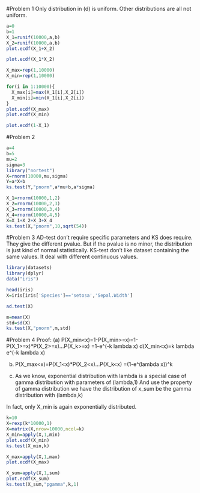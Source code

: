 #Problem 1
Only distribution in (d) is uniform. Other distributions are all not uniform.
```{r Problem 1-(a)}
a=0
b=1
X_1=runif(10000,a,b)
X_2=runif(10000,a,b)
plot.ecdf(X_1+X_2)
```

```{r Problem 1-(b)}
plot.ecdf(X_1*X_2)
```

```{r Problem 1-(c)}
X_max=rep(1,10000)
X_min=rep(1,10000)

for(i in 1:10000){
  X_max[i]=max(X_1[i],X_2[i])
  X_min[i]=min(X_1[i],X_2[i])
}
plot.ecdf(X_max)
plot.ecdf(X_min)
```

```{r Problem 1-(d)}
plot.ecdf(1-X_1)
```

#Problem 2
```{r Problem 2-(a)}
a=4
b=5
mu=2
sigma=3
library("nortest")
X=rnorm(10000,mu,sigma)
Y=a*X+b
ks.test(Y,"pnorm",a*mu+b,a*sigma)
```

```{r Problem 2-(b)}
X_1=rnorm(10000,1,2)
X_2=rnorm(10000,2,3)
X_3=rnorm(10000,3,4)
X_4=rnorm(10000,4,5)
X=X_1+X_2+X_3+X_4
ks.test(X,"pnorm",10,sqrt(54))
```

#Problem 3
AD-test don't require specific parameters and KS does require. They give the different pvalue. But if the pvalue is no minor, the distribution is just kind of normal statistically. KS-test don't like dataset containing the same values. It deal with different continuous values.
```{r Problem 3}
library(datasets)
library(dplyr)
data("iris")

head(iris)
X=iris[iris['Species']=='setosa','Sepal.Width']

ad.test(X)

m=mean(X)
std=sd(X)
ks.test(X,"pnorm",m,std)
```

#Problem 4
Proof:
(a)
P(X_min<x)=1-P(X_min>=x)=1-P(X_1>=x)*P(X_2>=x)...P(X_k>=x)
=1-e^(-k lambda x)
d(X_min<x)=k lambda e^(-k lambda x)

(b)
P(X_max<x)=P(X_1<x)*P(X_2<x)...P(X_k<x)
=(1-e^(lambda x))^k

(c)
As we know, exponential distribution with lambda is a special case of gamma distribution with parameters of (lambda,1)
And use the property of gamma distribution we have the distribution of x_sum be the gamma distribution with (lambda,k)

In fact, only X_min is again exponentially distributed.
```{r Problem 3-(a)}
k=10
X=rexp(k*10000,1)
X=matrix(X,nrow=10000,ncol=k)
X_min=apply(X,1,min)
plot.ecdf(X_min)
ks.test(X_min,k)
```

```{r Problem 3-(b)}
X_max=apply(X,1,max)
plot.ecdf(X_max)
```

```{r Problem 3-(c)}
X_sum=apply(X,1,sum)
plot.ecdf(X_sum)
ks.test(X_sum,"pgamma",k,1)
```
